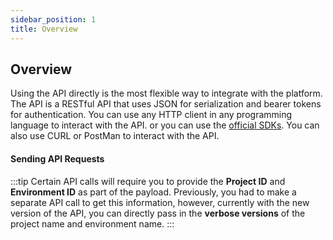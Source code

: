 ```yaml
---
sidebar_position: 1
title: Overview
---
```


## Overview

Using the API directly is the most flexible way to integrate with the platform.
The API is a RESTful API that uses JSON for serialization and bearer tokens for authentication.
You can use any HTTP client in any programming language to interact with the API. or you can use the [official SDKs](/category/sdk).
You can also use CURL or PostMan to interact with the API.



#### Sending API Requests

:::tip
Certain API calls will require you to provide the **Project ID** and **Environment ID** as part of the payload.
Previously, you had to make a separate API call to get this information, however, currently with the new version
of the API, you can directly pass in the **verbose versions** of the project name and environment name.
:::
